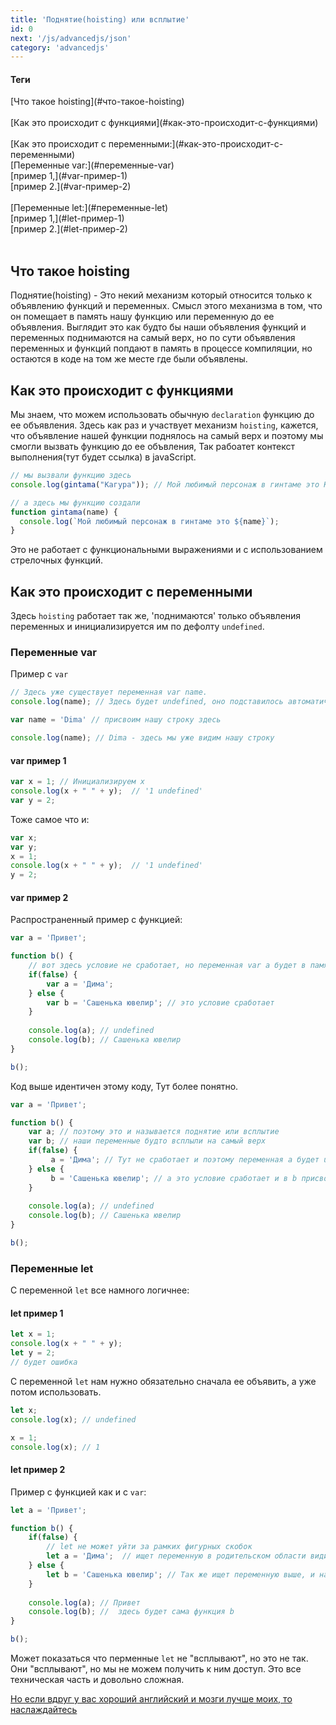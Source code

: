```yaml
---
title: 'Поднятие(hoisting) или всплытие'
id: 0
next: '/js/advancedjs/json'
category: 'advancedjs'
---
```

#### Теги

<div className = 'tag_js'> [Что такое hoisting](#что-такое-hoisting) </div> <br/> 
<div className = 'tag_js'> [Как это происходит с функциями](#как-это-происходит-с-функциями) </div> <br/> 
<div className = 'tag_js'> [Как это происходит с переменными:](#как-это-происходит-с-переменными) </div> 
<div className = 'mini_tag_js'> [Переменные var:](#переменные-var) </div> 
<div className = 'mini_tag_js'> [пример 1,](#var-пример-1) </div> 
<div className = 'mini_tag_js'> [пример 2.](#var-пример-2) </div> <br/>
<div className = 'mini_tag_js'> [Переменные let:](#переменные-let) </div> 
<div className = 'mini_tag_js'> [пример 1,](#let-пример-1) </div> 
<div className = 'mini_tag_js'> [пример 2.](#let-пример-2) </div> <br/> 




## Что такое hoisting ##

Поднятие(hoisting) - Это некий механизм который относится только к объявлению функций и переменных. Смысл этого механизма в том, что он помещает в память нашу функцию или переменную до ее объявления. Выглядит это как будто бы наши объявления функций и переменных поднимаются на самый верх, но по сути объявления переменных и функций попдают в память в процессе компиляции, но остаются в коде на том же месте где были объявлены.

## Как это происходит с функциями ###
Мы знаем, что можем использовать обычную `declaration` функцию до ее объявления. Здесь как раз и участвует механизм `hoisting`, кажется, что объявление нашей функции поднялось на самый верх и поэтому мы смогли вызвать функцию до ее объвления, Так рабоатет контекст выполнения(тут будет ссылка) в javaScript.
```javaScript
// мы вызвали функцию здесь
console.log(gintama("Кагура")); // Мой любимый персонаж в гинтаме это Кагура

// а здесь мы функцию создали
function gintama(name) {
  console.log(`Мой любимый персонаж в гинтаме это ${name}`);
}
```
Это не работает с функциональными выражениями и с использованием стрелочных функций.

## Как это происходит с переменными ##
Здесь `hoisting` работает так же, 'поднимаются' только объявления переменных и инициализируется им по дефолту `undefined`.
### Переменные var ###
Пример с `var`
```javaScript
// Здесь уже существует переменная var name.
console.log(name); // Здесь будет undefined, оно подставилось автоматически.

var name = 'Dima' // присвоим нашу строку здесь

console.log(name); // Dima - здесь мы уже видим нашу строку

```
#### var пример 1 ####

```javaScript
var x = 1; // Инициализируем x
console.log(x + " " + y);  // '1 undefined'
var y = 2;
```
Тоже самое что и:
```javaScript
var x;
var y;
x = 1; 
console.log(x + " " + y);  // '1 undefined'
y = 2;
```
#### var пример 2 ####

Распространенный пример с функцией:
```javaScript
var a = 'Привет'; 

function b() {
    // вот здесь условие не сработает, но переменная var a будет в памяти.
    if(false) { 
        var a = 'Дима';
    } else {
        var b = 'Сашенька ювелир'; // это условие сработает
    }
    
    console.log(a); // undefined
    console.log(b); // Сашенька ювелир
}

b();
```
Код выше идентичен этому коду, Тут более понятно.
```javaScript
var a = 'Привет'; 

function b() {
    var a; // поэтому это и называется поднятие или всплытие
    var b; // наши переменные будто всплыли на самый верх
    if(false) { 
         a = 'Дима'; // Тут не сработает и поэтому переменная a будет undefined
    } else {
         b = 'Сашенька ювелир'; // а это условие сработает и в b присвоим нашу строку
    }
    
    console.log(a); // undefined
    console.log(b); // Сашенька ювелир
}

b();
```

### Переменные let ###
С переменной `let` все намного логичнее:

#### let пример 1 ####
```javaScript
let x = 1; 
console.log(x + " " + y);
let y = 2;
// будет ошибка
```
С переменной `let` нам нужно обязательно сначала ее объявить, а уже потом использовать.
```javaScript
let x;
console.log(x); // undefined

x = 1;
console.log(x); // 1
```

#### let пример 2 ####
Пример с функцией как и с `var`:
```javaScript
let a = 'Привет'; 

function b() {
    if(false) { 
        // let не может уйти за рамких фигурных скобок
        let a = 'Дима';  // ищет переменную в родительском области видимости это переменная a выше
    } else {
        let b = 'Сашенька ювелир'; // Так же ищет переменную выше, и находит нашу функцию b
    }
    
    console.log(a); // Привет
    console.log(b); //  здесь будет сама функция b
}

b();
```
Может показаться что перменные `let` не "всплывают", но это не так. Они "всплывают", но мы не можем получить к ним доступ.
Это все техническая часть и довольно сложная.<br/>

<div className = 'link_js'><a target={"_blank"}  href="https://262.ecma-international.org/7.0/#sec-let-and-const-declarations">Но если вдруг у вас хороший английский и мозги лучше моих, то наслаждайтесь</a></div>

